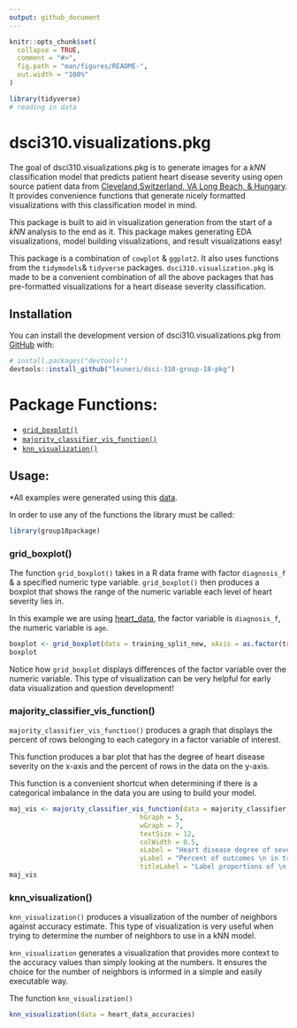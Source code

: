 ```yaml
---
output: github_document
---
```


<!-- README.md is generated from README.Rmd. Please edit that file -->

```r
knitr::opts_chunk$set(
  collapse = TRUE,
  comment = "#>",
  fig.path = "man/figures/README-",
  out.width = "100%"
)
```

```r
library(tidyverse)
# reading in data
```

# dsci310.visualizations.pkg

The goal of dsci310.visualizations.pkg is to generate images for a $kNN$ classification model that predicts patient heart disease severity using open source patient data from [Cleveland,Switzerland, VA Long Beach, & Hungary](https://archive.ics.uci.edu/ml/datasets/Heart+Disease). It provides convenience functions that generate nicely formatted visualizations with this classification model in mind. 

This package is built to aid in visualization generation from the start of a $kNN$ analysis to the end as it. This package makes generating EDA visualizations, model building visualizations, and result visualizations easy!

This package is a combination of `cowplot` & `ggplot2`. It also uses functions from the `tidymodels`& `tidyverse` packages. `dsci310.visualization.pkg` is made to be a convenient combination of all the above packages that has pre-formatted visualizations for a heart disease severity classification. 

## Installation

You can install the development version of dsci310.visualizations.pkg from [GitHub](https://github.com/) with:

```r
# install.packages("devtools")
devtools::install_github("leuneri/dsci-310-group-18-pkg")
```

# Package Functions:

- [`grid_boxplot()`](#grid_boxplot())
- [`majority_classifier_vis_function()`](#majority_classifier_vis_function())
- [`knn_visualization()`](#knn_visualizations)

## Usage:

*All examples were generated using this [data](https://raw.githubusercontent.com/Dokkaebi10/dsci-310-group-18/main/data/processed/heart_data.csv).

In order to use any of the functions the library must be called:
```r
library(group18package)
```

### grid_boxplot()

The function `grid_boxplot()` takes in a R data frame with factor `diagnosis_f` & a specified numeric type variable. `grid_boxplot()` then produces a boxplot that shows the range of the numeric variable each level of heart severity lies in.

In this example we are using [heart_data](https://raw.githubusercontent.com/Dokkaebi10/dsci-310-group-18/main/data/processed/heart_data.csv), the factor variable is `diagnosis_f`, the numeric variable is `age`.

```r
boxplot <- grid_boxplot(data = training_split_new, xAxis = as.factor(training_split_new$diagnosis_f), yAxis = age, yLabel = "Age (Years)", titleLabel = "Severity of heart disease \n compared to age of patient")
boxplot
```

Notice how `grid_boxplot` displays differences of the factor variable over the numeric variable. This type of visualization can be very helpful for early data visualization and question development!

### majority_classifier_vis_function()

`majority_classifier_vis_function()` produces a graph that displays the percent of rows belonging to each category in a factor variable of interest. 

This function produces a bar plot that has the degree of heart disease severity on the x-axis and the percent of rows in the data on the y-axis. 

This function is a convenient shortcut when determining if there is a categorical imbalance in the data you are using to build your model. 

```r
maj_vis <- majority_classifier_vis_function(data = majority_classifier, 
                                 hGraph = 5, 
                                 wGraph = 7, 
                                 textSize = 12, 
                                 colWidth = 0.5, 
                                 xLabel = "Heart disease degree of severity", 
                                 yLabel = "Percent of outcomes \n in training dataset", 
                                 titleLabel = "Label proportions of \n classifier in dataset")
maj_vis
```

### knn_visualization()

`knn_visualization()` produces a visualization of the number of neighbors against accuracy estimate. This type of visualization is very useful when trying to determine the number of neighbors to use in a kNN model. 

`knn_visualization` generates a visualization that provides more context to the accuracy values than simply looking at the numbers. It ensures the choice for the number of neighbors is informed in a simple and easily executable way. 

The function `knn_visualization()`
```r
knn_visualization(data = heart_data_accuracies)
```
